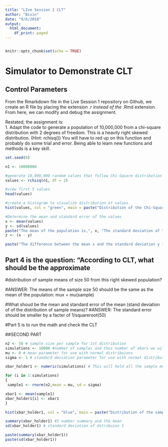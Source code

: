```yaml
---
title: "LIve Session 2 CLT"
author: "Bivin"
date: "9/6/2018"
output:
  html_document:
    df_print: paged
---
```

```r
 
```

```r
knitr::opts_chunk$set(echo = TRUE)
```

# Simulator to Demonstrate CLT

## Control Parameters

From the Rmarkdown file in the Live Session 1 repository on Github, we create an R file by placing the extension *.r instead of the *.Rmd extension.  From here, we can modify and debug the assignment.  

Restated, the assignment is:  
1. Adapt the code to generate a population of 10,000,000 from a chi-square distribution with 2 degrees of freedom.  This is a heavily right skewed 
distribution.  (Hint: rchisq()) You will have to red up on this function and probably do some trial and error.  Being able to learn new functions and methods is a key skill.

```r
set.seed(0)

n1 <- 10000000

#generate 10,000,000 random values that follow Chi-Square distribution with df=2
values <- rchisq(n1, df = 2)

#view first 5 values
head(values)

#create a histogram to visualize distribution of values
hist(values, col = "green", main = paste("Distribution of the Chi-Square population: n = ", n1), xlab = "Dist 1 Chi-Square", xlim = c(-15,15))

#Determine the mean and standard error of the values
x <- mean(values)
y <- sd(values)
paste("The mean of the population is,", x, "The standard deviation of the population is,", y)
z <- (x - y)

paste("The difference between the mean x and the standard deviation y is,", z)
```

## Part 4 is the question: "According to CLT, what should be the approximate
#distribution of sample means of size 50 from this right skewed population?

#ANSWER:  The means of the sample size 50 should be the same as the mean of the population:  mux = mu(sample)

#What shoud be the mean and standard error of the mean (stand deviation of of the distribution of sample means)?
#ANSWER: The standard error should be smaller by a facter of 1/squareroot(50)

#Part 5 is to run the math and check the CLT

##SECOND PART

```r
n2 <- 50 # sample size per sample for 1st distribution
simulations <- 10000 #number of samples and thus number of xbars we will generate.  
mu <- 0 # mean parameter for use with normal distribuions
sigma <- 1 # standard deviation parameter for use with normal distributions

xbar_holder1 <- numeric(simulations) # This will hold all the sample means for the first distribution.

for (i in 1:simulations)
{ 
 sample1 <- rnorm(n2,mean = mu, sd = sigma)

xbar1 <- mean(sample1)
xbar_holder1[i] <- xbar1
}

hist(xbar_holder1, col = "blue", main = paste("Distribution of the sample mean: n = ", n2), xlab = "Dist 1 Sample Means", xlim = c(-4,4))

summary(xbar_holder1) #5 number summary and the mean
sd(xbar_holder1) # standard deviation of dstribuion 1

paste(summary(xbar_holder1))
paste(sd(xbar_holder1))
```

